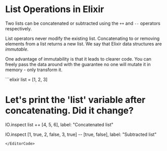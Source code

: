 
# List Operations in Elixir

Two lists can be concatenated or subtracted using the `++` and `--` operators respectively.

List operators never modify the existing list. Concatenating to or removing elements from a list returns a new list. We say that Elixir data structures are *immutable*.

One advantage of immutability is that it leads to clearer code. You can freely pass the data around with the guarantee no one will mutate it in memory - only transform it.

<EditorCode>
```elixir
list = [1, 2, 3]

# Let's print the 'list' variable after concatenating. Did it change?
IO.inspect list ++ [4, 5, 6], label: "Concatenated list"

IO.inspect [1, true, 2, false, 3, true] -- [true, false], label: "Subtracted list"
```
</EditorCode>
